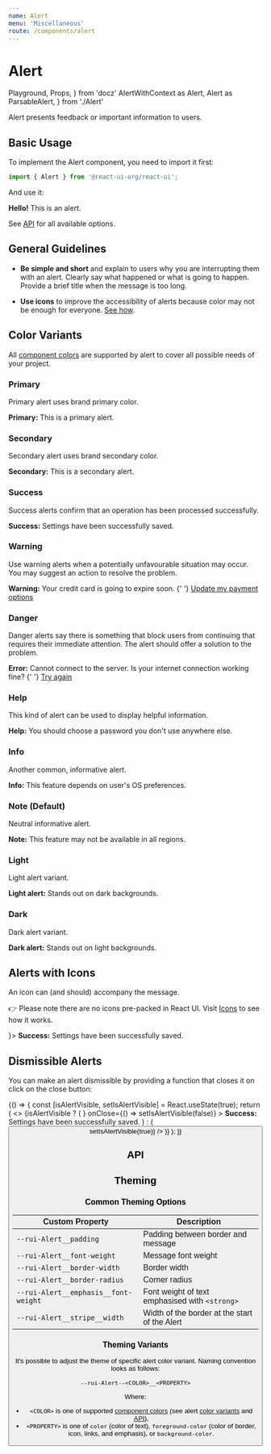 ```yaml
---
name: Alert
menu: 'Miscellaneous'
route: /components/alert
---
```


# Alert

  Playground,
  Props,
} from 'docz'
  AlertWithContext as Alert,
  Alert as ParsableAlert,
} from './Alert'

Alert presents feedback or important information to users.

## Basic Usage

To implement the Alert component, you need to import it first:

```js
import { Alert } from '@react-ui-org/react-ui';
```

And use it:

<Playground>
  <Alert>
    <strong>Hello!</strong> This is an alert.
  </Alert>
</Playground>

See [API](#api) for all available options.

## General Guidelines

- **Be simple and short** and explain to users why you are interrupting them
  with an alert. Clearly say what happened or what is going to happen. Provide a
  brief title when the message is too long.

- **Use icons** to improve the accessibility of alerts because color may not be
  enough for everyone. [See how](#alerts-with-icons).

## Color Variants

All [component colors](/foundation/colors#component-colors) are supported by
alert to cover all possible needs of your project.

### Primary

Primary alert uses brand primary color.

<Playground>
  <Alert color="primary">
    <strong>Primary:</strong> This is a primary alert.
  </Alert>
</Playground>

### Secondary

Secondary alert uses brand secondary color.

<Playground>
  <Alert color="secondary">
    <strong>Secondary:</strong> This is a secondary alert.
  </Alert>
</Playground>

### Success

Success alerts confirm that an operation has been processed successfully.

<Playground>
  <Alert color="success">
    <strong>Success:</strong> Settings have been successfully saved.
  </Alert>
</Playground>

### Warning

Use warning alerts when a potentially unfavourable situation may occur. You may
suggest an action to resolve the problem.

<Playground>
  <Alert color="warning">
    <strong>Warning:</strong> Your credit card is going to expire soon.
    {' '}
    <a href="/">Update my payment options</a>
  </Alert>
</Playground>

### Danger

Danger alerts say there is something that block users from continuing that
requires their immediate attention. The alert should offer a solution to the
problem.

<Playground>
  <Alert color="danger">
    <strong>Error:</strong> Cannot connect to the server. Is your internet
    connection working fine?
    {' '}
    <a href="/">Try again</a>
  </Alert>
</Playground>

### Help

This kind of alert can be used to display helpful information.

<Playground>
  <Alert color="help">
    <strong>Help:</strong> You should choose a password you don&apos;t use
    anywhere else.
  </Alert>
</Playground>

### Info

Another common, informative alert.

<Playground>
  <Alert color="info">
    <strong>Info:</strong> This feature depends on user&apos;s OS preferences.
  </Alert>
</Playground>

### Note (Default)

Neutral informative alert.

<Playground>
  <Alert>
    <strong>Note:</strong> This feature may not be available in all regions.
  </Alert>
</Playground>

### Light

Light alert variant.

<Playground>
  <Placeholder dark>
    <Alert color="light">
      <strong>Light alert:</strong> Stands out on dark backgrounds.
    </Alert>
  </Placeholder>
</Playground>

### Dark

Dark alert variant.

<Playground>
  <Alert color="dark">
    <strong>Dark alert:</strong> Stands out on light backgrounds.
  </Alert>
</Playground>

## Alerts with Icons

An icon can (and should) accompany the message.

👉 Please note there are no icons pre-packed in React UI. Visit
[Icons](/foundation/icons) to see how it works.

<Playground>
  <Alert color="success" icon={<Icon icon="success" />}>
    <strong>Success:</strong> Settings have been successfully saved.
  </Alert>
</Playground>

## Dismissible Alerts

You can make an alert dismissible by providing a function that closes it on
click on the close button:

<Playground>
  {() => {
    const [isAlertVisible, setIsAlertVisible] = React.useState(true);
    return (
      <>
        {isAlertVisible ? (
          <Alert
            color="success"
            icon={<Icon icon="success" />}
            onClose={() => setIsAlertVisible(false)}
          >
            <strong>Success:</strong> Settings have been successfully saved.
          </Alert>
        ) : (
          <Button
            label="Bring the alert back!"
            onClick={() => setIsAlertVisible(true)}
          />
        )}
      </>
    );
  }}
</Playground>

## API

<Props table of={ParsableAlert} />

## Theming

### Common Theming Options

| Custom Property                                      | Description                                                  |
|------------------------------------------------------|--------------------------------------------------------------|
| `--rui-Alert__padding`                               | Padding between border and message                           |
| `--rui-Alert__font-weight`                           | Message font weight                                          |
| `--rui-Alert__border-width`                          | Border width                                                 |
| `--rui-Alert__border-radius`                         | Corner radius                                                |
| `--rui-Alert__emphasis__font-weight`                 | Font weight of text emphasised with `<strong>`               |
| `--rui-Alert__stripe__width`                         | Width of the border at the start of the Alert                |

### Theming Variants

It's possible to adjust the theme of specific alert color variant. Naming
convention looks as follows:

`--rui-Alert--<COLOR>__<PROPERTY>`

Where:

- `<COLOR>` is one of supported
  [component colors](/foundation/colors#component-colors)
  (see alert [color variants](#color-variants) and [API](#api)),
- `<PROPERTY>` is one of `color` (color of text), `foreground-color` (color of
  border, icon, links, and emphasis), or `background-color`.
